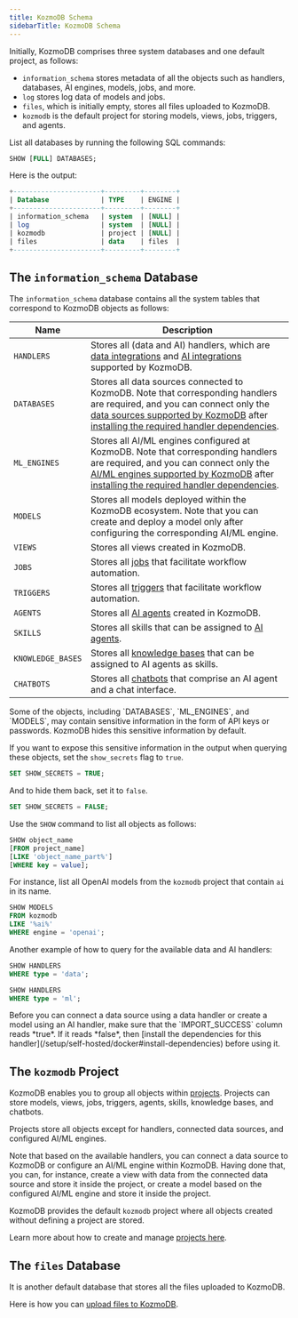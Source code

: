 ```yaml
---
title: KozmoDB Schema
sidebarTitle: KozmoDB Schema
---
```


Initially, KozmoDB comprises three system databases and one default project, as follows:

- `information_schema` stores metadata of all the objects such as handlers, databases, AI engines, models, jobs, and more.
- `log` stores log data of models and jobs.
- `files`, which is initially empty, stores all files uploaded to KozmoDB.
- `kozmodb` is the default project for storing models, views, jobs, triggers, and agents.

List all databases by running the following SQL commands:

```sql
SHOW [FULL] DATABASES;
```

Here is the output:

```sql
+----------------------+---------+--------+
| Database             | TYPE    | ENGINE |
+----------------------+---------+--------+
| information_schema   | system  | [NULL] |
| log                  | system  | [NULL] |
| kozmodb              | project | [NULL] |
| files                | data    | files  |
+----------------------+---------+--------+
```

## The `information_schema` Database

The `information_schema` database contains all the system tables that correspond to KozmoDB objects as follows:

| Name              | Description                                                                                                                           |
|-------------------|---------------------------------------------------------------------------------------------------------------------------------------|
| `HANDLERS`        | Stores all (data and AI) handlers, which are [data integrations](/integrations/data-overview) and [AI integrations](/integrations/ai-overview) supported by KozmoDB.         |
| `DATABASES`       | Stores all data sources connected to KozmoDB. Note that corresponding handlers are required, and you can connect only the [data sources supported by KozmoDB](/integrations/data-overview) after [installing the required handler dependencies](/setup/self-hosted/docker#install-dependencies). |
| `ML_ENGINES`      | Stores all AI/ML engines configured at KozmoDB. Note that corresponding handlers are required, and you can connect only the [AI/ML engines supported by KozmoDB](/integrations/ai-overview) after [installing the required handler dependencies](/setup/self-hosted/docker#install-dependencies).  |
| `MODELS`          | Stores all models deployed within the KozmoDB ecosystem. Note that you can create and deploy a model only after configuring the corresponding AI/ML engine.                  |
| `VIEWS`           | Stores all views created in KozmoDB.                                                                                                  |
| `JOBS`            | Stores all [jobs](/kozmodb_sql/sql/create/jobs) that facilitate workflow automation.                                                  |
| `TRIGGERS`        | Stores all [triggers](/kozmodb_sql/sql/create/trigger) that facilitate workflow automation.                                            |
| `AGENTS`          | Stores all [AI agents](/kozmodb_sql/agents/agent) created in KozmoDB.                                                                 |
| `SKILLS`          | Stores all skills that can be assigned to [AI agents](/kozmodb_sql/agents/agent).                                                                                  |
| `KNOWLEDGE_BASES` | Stores all [knowledge bases](/kozmodb_sql/agents/knowledge-bases) that can be assigned to AI agents as skills.                        |
| `CHATBOTS`        | Stores all [chatbots](/kozmodb_sql/agents/chatbot) that comprise an AI agent and a chat interface.                                     |

<Tip>
Some of the objects, including `DATABASES`, `ML_ENGINES`, and `MODELS`, may contain sensitive information in the form of API keys or passwords. KozmoDB hides this sensitive information by default.

If you want to expose this sensitive information in the output when querying these objects, set the `show_secrets` flag to `true`.

```sql
SET SHOW_SECRETS = TRUE;
```

And to hide them back, set it to `false`.

```sql
SET SHOW_SECRETS = FALSE;
```
</Tip>

Use the `SHOW` command to list all objects as follows:

```sql
SHOW object_name
[FROM project_name]
[LIKE 'object_name_part%']
[WHERE key = value];
```

For instance, list all OpenAI models from the `kozmodb` project that contain `ai` in its name.

```sql
SHOW MODELS
FROM kozmodb
LIKE '%ai%'
WHERE engine = 'openai';
```

Another example of how to query for the available data and AI handlers:

```sql
SHOW HANDLERS
WHERE type = 'data';

SHOW HANDLERS
WHERE type = 'ml';
```

<Tip>
Before you can connect a data source using a data handler or create a model using an AI handler, make sure that the `IMPORT_SUCCESS` column reads *true*. If it reads *false*, then [install the dependencies for this handler](/setup/self-hosted/docker#install-dependencies) before using it.
</Tip>

## The `kozmodb` Project

KozmoDB enables you to group all objects within [projects](/sql/project). Projects can store models, views, jobs, triggers, agents, skills, knowledge bases, and chatbots.

<Note>
Projects store all objects except for handlers, connected data sources, and configured AI/ML engines.

Note that based on the available handlers, you can connect a data source to KozmoDB or configure an AI/ML engine within KozmoDB. Having done that, you can, for instance, create a view with data from the connected data source and store it inside the project, or create a model based on the configured AI/ML engine and store it inside the project.
</Note>

KozmoDB provides the default `kozmodb` project where all objects created without defining a project are stored.

Learn more about how to create and manage [projects here](/sql/project).

## The `files` Database

It is another default database that stores all the files uploaded to KozmoDB.

Here is how you can [upload files to KozmoDB](/sql/create/file/).
